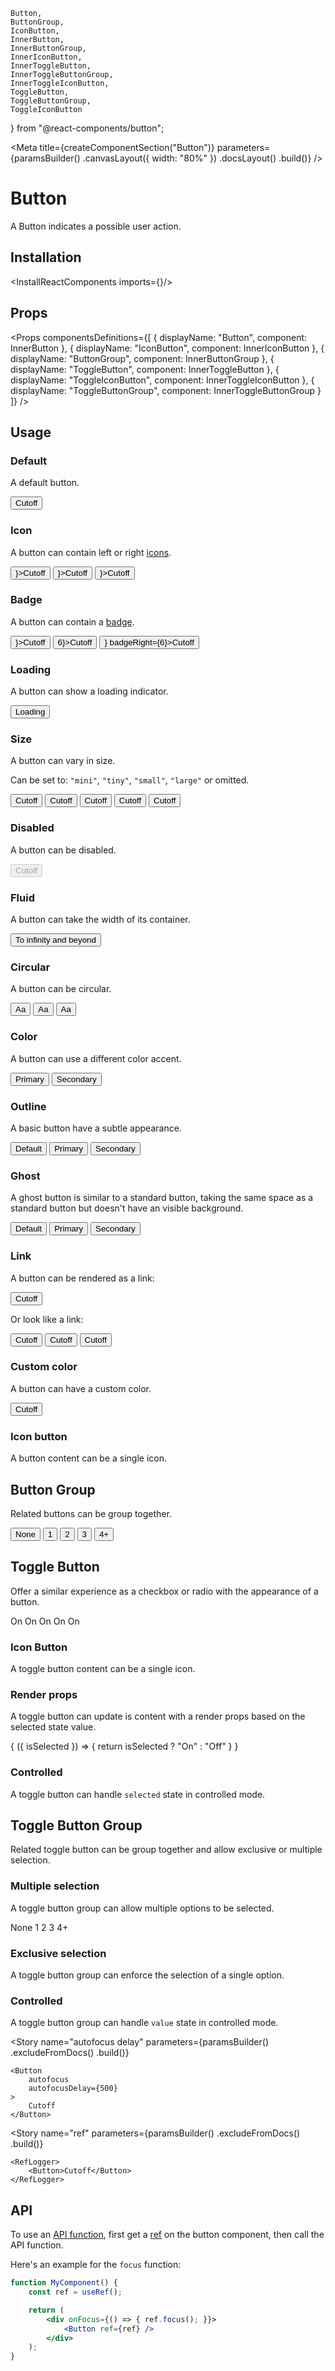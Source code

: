     Button,
    ButtonGroup,
    IconButton,
    InnerButton,
    InnerButtonGroup,
    InnerIconButton,
    InnerToggleButton,
    InnerToggleButtonGroup,
    InnerToggleIconButton,
    ToggleButton,
    ToggleButtonGroup,
    ToggleIconButton
} from "@react-components/button";

<Meta
    title={createComponentSection("Button")}
    parameters={paramsBuilder()
        .canvasLayout({ width: "80%" })
        .docsLayout(<ReactComponentsLayout sourcePath="/packages/react-components/src/button/src" />)
        .build()}
/>

# Button

A Button indicates a possible user action.

## Installation

<InstallReactComponents imports={<Imports />}/>

## Props

<Props
    componentsDefinitions={[
        { displayName: "Button", component: InnerButton },
        { displayName: "IconButton", component: InnerIconButton },
        { displayName: "ButtonGroup", component: InnerButtonGroup },
        { displayName: "ToggleButton", component: InnerToggleButton },
        { displayName: "ToggleIconButton", component: InnerToggleIconButton },
        { displayName: "ToggleButtonGroup", component: InnerToggleButtonGroup }
    ]}
/>

## Usage

### Default

A default button.

<Preview>
    <Story name="default">
        <Button>Cutoff</Button>
    </Story>
</Preview>

### Icon

A button can contain left or right [icons](?path=/docs/materials-icons--page).

<Preview>
    <Story name="icon">
        <Stack>
            <Button iconLeft={<LightbulbIcon />}>Cutoff</Button>
            <Button iconRight={<EditIcon />}>Cutoff</Button>
            <Button iconRight={<IconGroup><WarningIcon /><InfoIcon /></IconGroup>}>Cutoff</Button>
        </Stack>
    </Story>
</Preview>

### Badge

A button can contain a [badge](?path=/story/components-badge--default-story).

<Preview>
    <Story name="badge">
        <Stack>
            <Button badgeLeft={<Badge variant="dot" />}>Cutoff</Button>
            <Button badgeRight={<Badge>6</Badge>}>Cutoff</Button>
            <Button badgeLeft={<Badge variant="dot" />} badgeRight={<Badge>6</Badge>}>Cutoff</Button>
        </Stack>
    </Story>
</Preview>

### Loading

A button can show a loading indicator.

<Preview>
    <Story name="loading">
        <Button loading>Loading</Button>
    </Story>
</Preview>

### Size

A button can vary in size.

Can be set to: `"mini"`, `"tiny"`, `"small"`, `"large"` or omitted.

<Preview>
    <Story name="size">
        <Stack align="end">
            <Button size="mini">Cutoff</Button>
            <Button size="tiny">Cutoff</Button>
            <Button size="small">Cutoff</Button>
            <Button >Cutoff</Button>
            <Button size="large">Cutoff</Button>
        </Stack>
    </Story>
</Preview>

### Disabled

A button can be disabled.

<Preview>
    <Story name="disabled">
        <Button disabled>Cutoff</Button>
    </Story>
</Preview>

### Fluid

A button can take the width of its container.

<Preview>
    <Story name="fluid">
        <Button fluid>To infinity and beyond</Button>
    </Story>
</Preview>

### Circular

A button can be circular.

<Preview>
    <Story name="circular">
        <Stack align="end">
            <Button circular size="small">Aa</Button>
            <Button circular>Aa</Button>
            <Button circular size="large">Aa</Button>
        </Stack>
    </Story>
</Preview>

### Color

A button can use a different color accent.

<Preview>
    <Story name="color">
        <Stack>
            <Button color="primary">Primary</Button>
            <Button color="secondary">Secondary</Button>
        </Stack>
    </Story>
</Preview>

### Outline

A basic button have a subtle appearance.

<Preview>
    <Story name="outline">
        <Stack>
            <Button variant="outline">Default</Button>
            <Button variant="outline" color="primary">Primary</Button>
            <Button variant="outline" color="secondary">Secondary</Button>
        </Stack>
    </Story>
</Preview>

### Ghost

A ghost button is similar to a standard button, taking the same space as a standard button but doesn't have an visible background.

<Preview>
    <Story name="ghost">
        <Stack>
            <Button variant="ghost">Default</Button>
            <Button variant="ghost" color="primary">Primary</Button>
            <Button variant="ghost" color="secondary">Secondary</Button>
        </Stack>
    </Story>
</Preview>

### Link

A button can be rendered as a link:

<Preview>
    <Story name="as anchor">
        <Button as="a" href="https://sharegate.com" target="_blank">Cutoff</Button>
    </Story>
</Preview>

Or look like a link:

<Preview>
    <Story name="link">
        <Stack>
            <Button variant="link">Cutoff</Button>
            <Button variant="link" color="primary">Cutoff</Button>
            <Button variant="link" color="secondary">Cutoff</Button>
        </Stack>
    </Story>
</Preview>

### Custom color

A button can have a custom color.

<Preview>
    <Story name="custom color">
        <Button
            style={{
                backgroundColor: "#FFF6E7",
                color: "var(--marine-500)",
                boxShadow: "0px 0px 0px 1px #FEE9C3 inset"
            }}
        >
            Cutoff
        </Button>
    </Story>
</Preview>

<CustomColorHover />

### Icon button

A button content can be a single icon.

<Preview>
    <Story name="icon button">
        <Stack spacing={12}>
            <Stack align="end">
                <IconButton size="mini"><AddIcon /></IconButton>
                <IconButton size="tiny"><AddIcon /></IconButton>
                <IconButton size="small"><EditIcon /></IconButton>
                <IconButton><EditIcon /></IconButton>
                <IconButton size="large"><AddIcon /></IconButton>
            </Stack>
            <Stack align="end">
                <IconButton circular size="mini"><AddIcon /></IconButton>
                <IconButton circular size="tiny"><AddIcon /></IconButton>
                <IconButton circular size="small"><AddIcon /></IconButton>
                <IconButton circular><AddIcon /></IconButton>
                <IconButton circular size="large"><AddIcon /></IconButton>
            </Stack>
        </Stack>
    </Story>
</Preview>

## Button Group

Related buttons can be group together.

<Preview>
    <Story name="button group">
        <ButtonGroup>
            <Button variant="outline">None</Button>
            <Button variant="outline" circular>1</Button>
            <Button variant="outline" circular>2</Button>
            <Button variant="outline" circular>3</Button>
            <Button variant="outline" circular>4+</Button>
        </ButtonGroup>
    </Story>
</Preview>

## Toggle Button

Offer a similar experience as a checkbox or radio with the appearance of a button.

<Preview>
    <Story name="toggle button">
        <Stack>
            <ToggleButton value="isActive" variant="outline" color="primary" size="mini" onChange={logToggleChange}>On</ToggleButton>
            <ToggleButton value="isActive" variant="outline" color="primary" size="tiny" onChange={logToggleChange}>On</ToggleButton>
            <ToggleButton value="isActive" variant="outline" color="primary" size="small" onChange={logToggleChange}>On</ToggleButton>
            <ToggleButton value="isActive" variant="outline" color="primary" onChange={logToggleChange}>On</ToggleButton>
            <ToggleButton value="isActive" variant="outline" color="primary" size="large" onChange={logToggleChange}>On</ToggleButton>
        </Stack>
    </Story>
</Preview>

### Icon Button

A toggle button content can be a single icon.

<Preview>
    <Story name="toggle icon button">
        <Stack>
            <ToggleIconButton value="isActive" variant="outline" color="primary" circular size="mini" onChange={logToggleChange}>
                <CheckIcon />
            </ToggleIconButton>
            <ToggleIconButton value="isActive" variant="outline" color="primary" circular size="tiny" onChange={logToggleChange}>
                <CheckIcon />
            </ToggleIconButton>
            <ToggleIconButton value="isActive" variant="outline" color="primary" circular size="small" onChange={logToggleChange}>
                <CheckIcon />
            </ToggleIconButton>
            <ToggleIconButton value="isActive" variant="outline" color="primary" circular onChange={logToggleChange}>
                <CheckIcon />
            </ToggleIconButton>
            <ToggleIconButton value="isActive" variant="outline" color="primary" circular size="large" onChange={logToggleChange}>
                <CheckIcon />
            </ToggleIconButton>
        </Stack>
    </Story>
</Preview>

### Render props

A toggle button can update is content with a render props based on the selected state value.

<Preview>
    <Story name="toggle icon render props">
        <ToggleButton
            value="isActive"
            onChange={logToggleChange}
        >
            {
                ({ isSelected }) => {
                    return isSelected ? "On" : "Off"
                }
            }
        </ToggleButton>
    </Story>
</Preview>

### Controlled

A toggle button can handle `selected` state in controlled mode.

<FilePreview filePath="/button/stories/ControlledToggleButton">
    <ControlledToggleButton />
</FilePreview>

## Toggle Button Group

Related toggle button can be group together and allow exclusive or multiple selection.

### Multiple selection

A toggle button group can allow multiple options to be selected.

<Preview>
    <Story name="toggle button group multiple">
        <ToggleButtonGroup onChange={logToggleChange}>
            <ToggleButton value="none" variant="outline">None</ToggleButton>
            <ToggleButton value="1" variant="outline" circular>1</ToggleButton>
            <ToggleButton value="2" variant="outline" circular>2</ToggleButton>
            <ToggleButton value="3" variant="outline" circular>3</ToggleButton>
            <ToggleButton value="4+" variant="outline" circular>4+</ToggleButton>
        </ToggleButtonGroup>
    </Story>
</Preview>

### Exclusive selection

A toggle button group can enforce the selection of a single option.

<Preview>
    <Story name="toggle button group exclusive">
        <ToggleButtonGroup
            exclusive
            onChange={logToggleChange}
        >
            <ToggleIconButton value="on" variant="outline" circular>
                <NotificationIcon />
            </ToggleIconButton>
            <ToggleIconButton value="off" variant="outline" circular>
                <NotificationOffIcon />
            </ToggleIconButton>
        </ToggleButtonGroup>
    </Story>
</Preview>

### Controlled

A toggle button group can handle `value` state in controlled mode.

<FilePreview filePath="/button/stories/ControlledToggleButtonGroup">
    <ControlledToggleButtonGroup />
</FilePreview>

<Story
    name="autofocus delay"
    parameters={paramsBuilder()
        .excludeFromDocs()
        .build()}
>
    <Button
        autofocus
        autofocusDelay={500}
    >
        Cutoff
    </Button>
</Story>

<Story
    name="ref"
    parameters={paramsBuilder()
        .excludeFromDocs()
        .build()}
>
    <RefLogger>
        <Button>Cutoff</Button>
    </RefLogger>
</Story>

## API

To use an [API function](https://developer.mozilla.org/en-US/docs/Web/API/HTMLOrForeignElement#Methods), first get a [ref](https://reactjs.org/docs/refs-and-the-dom.html) on the button component, then call the API function.

Here's an example for the `focus` function:

```jsx dark
function MyComponent() {
    const ref = useRef();

    return (
        <div onFocus={() => { ref.focus(); }}>
            <Button ref={ref} />
        </div>
    );
}
```
